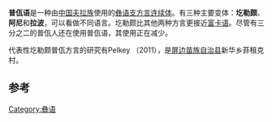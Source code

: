 {{Infobox language
|name=普佤语
|nativename=Puwa
|states=[[中国|中国]]
|speakers={{sigfig|63,000|2}}
|date=2007
|ref=e16
|familycolor=汉藏语系
|fam1=([[藏缅语族|藏缅语族]])
|fam2=[[缅彝语群|缅彝语群]]
|fam3=[[彝语支|彝语支]]
|fam4=[[彝语东南部方言|彝语东南部方言]]
|fam5=高地普拉语
|fam6=普佤语群
|lc1=yhl|ld1=圪勒颇普佤语
|lc2=ypb|ld2=拉波普佤语
|lc3=ypn|ld3=阿尼普佤语
|glotto=hlep1236
|glottoname=圪勒颇普佤语
|glotto2=anil1235
|glottoname2=阿尼-拉波
}}

'''普佤语'''是一种由[[中国|中国]][[夫拉族|夫拉族]]使用的[[彝语支|彝语支]][[方言连续体|方言连续体]]。有三种主要变体：'''圪勒颇'''、'''阿尼'''和'''拉波'''，可以看做不同语言。圪勒颇比其他两种方言更接近[[富卡语|富卡语]]。尽管有三分之二的普佤人还在使用普佤语，其使用正在减少。

代表性圪勒颇普佤方言的研究有Pelkey （2011），是[[屏边苗族自治县|屏边苗族自治县]]新华乡菲租克村。

==参考==
{{reflist}}

{{中国语言}}
{{汉藏语系}}
{{Lolo-Burmese languages}}

[[Category:彝语|Category:彝语]]

{{语言小作品}}